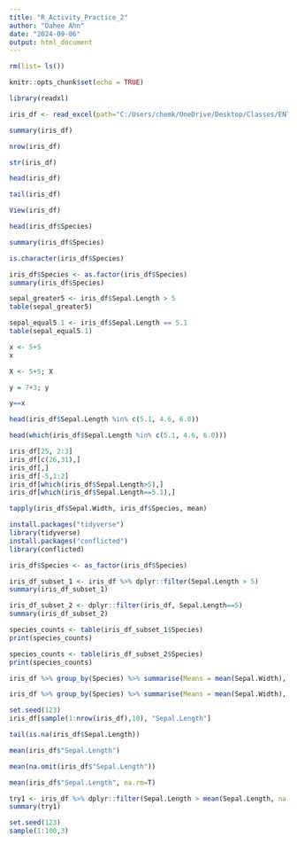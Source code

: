 ```yaml
---
title: "R_Activity_Practice_2"
author: "Dahee Ahn"
date: "2024-09-06"
output: html_document
---
```

```r
rm(list= ls())
```

```r
knitr::opts_chunk$set(echo = TRUE)
```

```r
library(readxl)
```

```r
iris_df <- read_excel(path="C:/Users/chemk/OneDrive/Desktop/Classes/ENT6707_DataAnalysis/week2/Iris_data_excel.xlsx", sheet="some_famous_data", range= "A1:E151")
```

```r
summary(iris_df)
```

```r
nrow(iris_df)
```

```r
str(iris_df)
```

```r
head(iris_df)
```

```r
tail(iris_df)
```

```r
View(iris_df)
```

```r
head(iris_df$Species)
```

```r
summary(iris_df$Species)
```

```r
is.character(iris_df$Species)
```

```r
iris_df$Species <- as.factor(iris_df$Species)
summary(iris_df$Species)
```

```r
sepal_greater5 <- iris_df$Sepal.Length > 5
table(sepal_greater5)
```

```r
sepal_equal5.1 <- iris_df$Sepal.Length == 5.1
table(sepal_equal5.1)
```

```r
x <- 5+5
x
```

```r
X <- 5+5; X
```

```r
y = 7+3; y
```

```r
y==x
```

```r
head(iris_df$Sepal.Length %in% c(5.1, 4.6, 6.0))
```

```r
head(which(iris_df$Sepal.Length %in% c(5.1, 4.6, 6.0)))
```

```r
iris_df[25, 2:3]
iris_df[c(26,31),]
iris_df[,]
iris_df[-5,1:2]
iris_df[which(iris_df$Sepal.Length>5),]
iris_df[which(iris_df$Sepal.Length==5.1),]
```

```r
tapply(iris_df$Sepal.Width, iris_df$Species, mean)
```

```r
install.packages("tidyverse")
library(tidyverse)
install.packages("conflicted")
library(conflicted)
```

```r
iris_df$Species <- as_factor(iris_df$Species)
```

```r
iris_df_subset_1 <- iris_df %>% dplyr::filter(Sepal.Length > 5)
summary(iris_df_subset_1)
```

```r
iris_df_subset_2 <- dplyr::filter(iris_df, Sepal.Length==5)
summary(iris_df_subset_2)
```

```r
species_counts <- table(iris_df_subset_1$Species)
print(species_counts)
```

```r
species_counts <- table(iris_df_subset_2$Species)
print(species_counts)
```

```r
iris_df %>% group_by(Species) %>% summarise(Means = mean(Sepal.Width), SD = sd(Sepal.Width), max_sep = max(Sepal.Width))
```

```r
iris_df %>% group_by(Species) %>% summarise(Means = mean(Sepal.Width), SD = sd(Sepal.Width), max_sep = max(Sepal.Width)) %>% arrange(Means)
```








```r
set.seed(123)
iris_df[sample(1:nrow(iris_df),10), "Sepal.Length"]
```

```r
tail(is.na(iris_df$Sepal.Length))
```
```r
mean(iris_df$"Sepal.Length")
```

```r
mean(na.omit(iris_df$"Sepal.Length"))
```

```r
mean(iris_df$"Sepal.Length", na.rm=T)
```

```r
try1 <- iris_df %>% dplyr::filter(Sepal.Length > mean(Sepal.Length, na.rm = TRUE))
summary(try1)
```

```r
set.seed(123)
sample(1:100,3)
```





